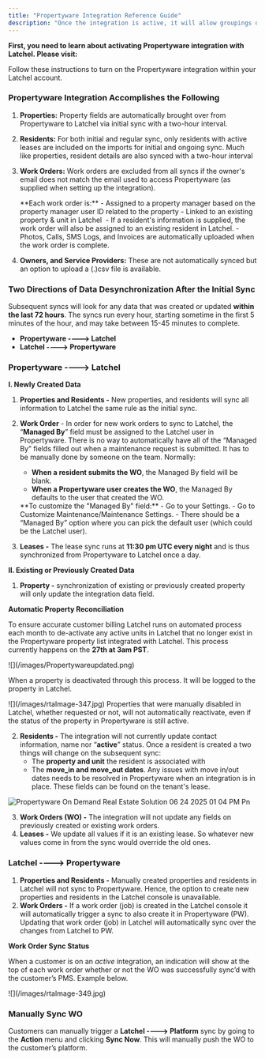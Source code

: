 ```yaml
---
title: "Propertyware Integration Reference Guide"
description: "Once the integration is active, it will allow groupings of properties. Latchel supports enterprise accounts as long as all the properties the property manager wants to sync with Latchel are in a single location. Latchel does not currently support syncing across multiple locations."
---
```


**First, you need to learn about activating Propertyware integration with Latchel. Please visit:**

<Card title="How to Activate the Client Propertyware Integration" icon="cloud-check" iconType="duotone" href="/s/topic/0TO5e000000h9wqGAA/How-to-Activate-the-Client-Propertyware-Integration">
  Follow these instructions to turn on the Propertyware integration within your Latchel account.
</Card>

### **Propertyware Integration Accomplishes the Following**

1. **Properties:** Property fields are automatically brought over from Propertyware to Latchel via initial sync with a two-hour interval.
2. **Residents:** For both initial and regular sync, only residents with active leases are included on the imports for initial and ongoing sync. Much like properties, resident details are also synced with a two-hour interval
3. **Work Orders:** Work orders are excluded from all syncs if the owner's email does not match the email used to access Propertyware (as supplied when setting up the integration).

   <Check>
     **Each work order is:**
     - Assigned to a property manager based on the property manager user ID related to the property
     - Linked to an existing property & unit in Latchel 
     - If a resident's information is supplied, the work order will also be assigned to an existing resident in Latchel.
     - Photos, Calls, SMS Logs, and Invoices are automatically uploaded when the work order is complete.
   </Check>
4. **Owners, and Service Providers:** These are not automatically synced but an option to upload a (.)csv file is available.

### **Two Directions of Data Desynchronization After the Initial Sync**

Subsequent syncs will look for any data that was created or updated **within the last 72 hours**. The syncs run every hour, starting sometime in the first 5 minutes of the hour, and may take between 15-45 minutes to complete. 

- **Propertyware ----\> Latchel**
- **Latchel ----\> Propertyware**

### **Propertyware ----\> Latchel**

**I. Newly Created Data**

1. **Properties and Residents -** New properties, and residents will sync all information to Latchel the same rule as the initial sync.
2. **Work Order** - In order for new work orders to sync to Latchel, the “**Managed By**” field must be assigned to the Latchel user in Propertyware. There is no way to automatically have all of the “Managed By” fields filled out when a maintenance request is submitted. It has to be manually done by someone on the team. Normally:
   - **When a resident submits the WO**, the Managed By field will be blank.
   - **When a Propertyware user creates the WO**, the Managed By defaults to the user that created the WO.

   <Check>
     **To customize the "Managed By" field:**
     - Go to your Settings.
     - Go to Customize Maintenance/Maintenance Settings.
     - There should be a “Managed By” option where you can pick the default user (which could be the Latchel user).
   </Check>
3. **Leases -** The lease sync runs at **11:30 pm UTC every night** and is thus synchronized from Propertyware to Latchel once a day.

**II. Existing or Previously Created Data**

1. **Property -** synchronization of existing or previously created property will only update the integration data field.

**Automatic Property Reconciliation**

To ensure accurate customer billing Latchel runs on automated process each month to de-activate any active units in Latchel that no longer exist in the Propertyware property list integrated with Latchel. This process currently happens on the **27th at 3am PST**.

<Frame>
  ![](/images/Propertywareupdated.png)
</Frame>

When a property is deactivated through this process. It will be logged to the property in Latchel.

<Frame>
  ![](/images/rtaImage-347.jpg)
</Frame>

<Note>
  Properties that were manually disabled in Latchel, whether requested or not, will not automatically reactivate, even if the status of the property in Propertyware is still active.
</Note>

2. **Residents -** The integration will not currently update contact information, name nor “**active**” status. Once a resident is created a two things will change on the subsequent sync:
   - The **property and unit** the resident is associated with
   - The **move_in and move_out dates**. Any issues with move in/out dates needs to be resolved in Propertyware when an integration is in place. These fields can be found on the tenant's lease.

<Frame>
  

  ![Propertyware On Demand Real Estate Solution 06 24 2025 01 04 PM Pn](/images/Propertyware-On-Demand-Real-Estate-Solution-06-24-2025_01_04_PM.png)
</Frame>

3. **Work Orders (WO) -** The integration will not update any fields on previously created or existing work orders.
4. **Leases -** We update all values if it is an existing lease. So whatever new values come in from the sync would override the old ones.

### **Latchel ----\> Propertyware**

1. **Properties and Residents -** Manually created properties and residents in Latchel will not sync to Propertyware. Hence, the option to create new properties and residents in the Latchel console is unavailable.
2. **Work Orders -** If a work order (job) is created in the Latchel console it will automatically trigger a sync to also create it in Propertyware (PW). Updating that work order (job) in Latchel will automatically sync over the changes from Latchel to PW.

**Work Order Sync Status**

When a customer is on an _active_ integration, an indication will show at the top of each work order whether or not the WO was successfully sync’d with the customer’s PMS. Example below.

<Frame>
  ![](/images/rtaImage-349.jpg)
</Frame>

### **Manually Sync WO**

Customers can manually trigger a **Latchel ----\> Platform** sync by going to the **Action** menu and clicking **Sync Now**. This will manually push the WO to the customer’s platform.